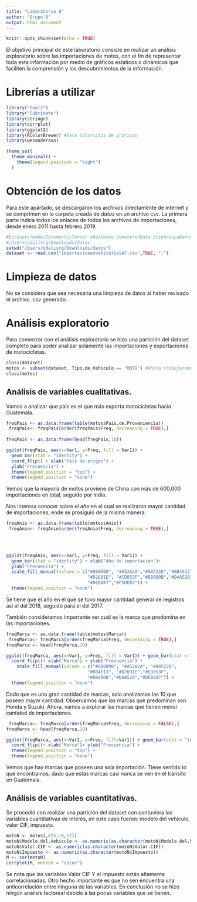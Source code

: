 ```yaml
---
title: "Laboratorio 8"
author: "Grupo 6"
output: html_document
---
```


```r
knitr::opts_chunk$set(echo = TRUE)
```

El objetivo principal de este laboratorio consiste en realizar un análisis exploratorio sobre las importaciones de motos, con el fin de representar toda esta información por medio de gráficos estáticos o dinámicos que faciliten la comprensión y los descubrimientos de la información. 


# Librerías a utilizar
```r
library("tools")
library("lubridate")
library(stringr)
library(corrplot)
library(ggplot2)
library(RColorBrewer) #Para colorcitos de graficas 
library(wesanderson)

theme_set(
  theme_minimal() +
    theme(legend.position = "right")
  )
```


# Obtención de los datos
Para este apartado, se descargaron los archivos directamente de internet y se comprimen en la carpeta creada de _datos_ en un archivo csv. La primera parte indica todos los enlaces de todos los archivos de importaciones, desde enero 2011 hasta febrero 2019.

```r
#C:/Users/Home/Documents/Tercer año/Sexto Semestre/Data Science/Laboratorio8DS
#/Users/odalisrg/Downloads/datos
setwd("/Users/odalisrg/Downloads/datos")
dataset <- read.csv("importacionesVehiculosSAT.csv",TRUE, ";")
```

# Limpieza de datos 

No se considera que sea necesaria una limpieza de datos al haber revisado el archivo .csv generado.

# Análisis exploratorio

Para comenzar con el análisis exploratorio se hizo una partición del dataset completo para poder analizar solamente las importaciones y exportaciones de motocicletas.
```r
class(dataset) 
motos <- subset(dataset, Tipo.de.Vehiculo == "MOTO") #Ahora trabajaremos solo con motos
class(motos)
```
## Análisis de variables cualitativas.

Vamos a analizar que país es el que más exporta motocicletas hacia Guatemala. 
```r
freqPais <- as.data.frame(table(motos$Pais.de.Proveniencia))
 freqPais<- freqPais[order(freqPais$Freq, decreasing = TRUE),]
 
freqPais <- as.data.frame(head(freqPais,10))

ggplot(freqPais, aes(x=Var1, y=Freq, fill = Var1)) +
  geom_bar(stat = "identity") + 
  coord_flip() + xlab("País de origen") + 
  ylab("Frecuencia") +
  theme(legend.position = "top") +
  theme(legend.position = "none")
```

Vemos que la mayoría de motos proviene de China con más de 600,000 importaciones en total, seguido por India. 

Nos interesa conocer sobre el año en el cual se realizaron mayor cantidad de importaciones, ende se prosiguió de la misma manera:

```r
freqAnio <- as.data.frame(table(motos$Anio))
 freqAnio<- freqAnio[order(freqAnio$Freq, decreasing = TRUE),]

 
 

ggplot(freqAnio, aes(x=Var1, y=Freq, fill = Var1)) + 
  geom_bar(stat = "identity") + xlab("Año de importación")+
  ylab("Frecuencia") +
  scale_fill_manual(values = c("#800000", "#A52A2A","#A0522D","#8B4513", 
                               "#D2691E", "#CD853F","#B8860B","#DAA520",
                               "#DEB887","#F5DEB3")) +
  theme(legend.position = "none")


```
Se tiene que el año en el que se tuvo mayor cantidad general de registros así el del 2018, seguido para el del 2017. 

También consideramos importante ver cuál es la marca que predomina en las importaciones.
```r
freqMarca <- as.data.frame(table(motos$Marca))
 freqMarca<- freqMarca[order(freqMarca$Freq, decreasing = TRUE),]
freqMarca <- head(freqMarca,10)

ggplot(freqMarca, aes(x=Var1, y=Freq, fill = Var1)) + geom_bar(stat = "identity") +  
  coord_flip()+ xlab("Marca") + ylab("Frecuencia") +
    scale_fill_manual(values = c("#800000", "#A52A2A", "#A0522D", 
                               "#8B4513", "#D2691E","#CD853F",
                               "#B8860B","#DAA520","#DEB887")) +
  theme(legend.position = "none")


```
Dado que es una gran cantidad de marcas, solo analizamos las 10 que poseen mayor cantidad. Observamos que las marcas que predominan son Honda y Suzuki. Ahora, vamos a explorar las marcas que tienen menor cantidad de importaciones. 
```r

 freqMarca<- freqMarca[order(freqMarca$Freq, decreasing = FALSE),]
freqMarca <- head(freqMarca,20)

ggplot(freqMarca, aes(x=Var1, y=Freq, fill=Var1)) + geom_bar(stat = "identity") +  
  coord_flip()+ xlab("Marca")+ ylab("Frecuencia") +
  theme(legend.position = "top") +
  theme(legend.position = "none")


```
Vemos que hay marcas que poseen una sola importación. Tiene sentido lo que encontramos, dado que estas marcas casi nunca se ven en el tránsito en Guatemala. 


## Análisis de variables cuantitativas.

Se procedió con realizar una partición del dataset con contuviera las variables cuantitativas de interés, en este caso fueron: modelo del vehículo, valor CIF, impuesto.
```r

motoN <- motos[,c(5,16,17)]
motoN$Modelo.del.Vehiculo <- as.numeric(as.character(motoN$Modelo.del.Vehiculo))
motoN$Valor.CIF <- as.numeric(as.character(motoN$Valor.CIF))
motoN$Impuesto <- as.numeric(as.character(motoN$Impuesto))
M <- cor(motoN)
corrplot(M, method = "color")

```

Se nota que las variables Valor CIF Y el impuesto están altamente correlacionadas. Otro hecho importante es que no sen encuentra una anticorrelación entre ninguna de las variables. En conclusión no se hizo ningún análisis factoreal debido a las pocas variables que se tienen.
```r


```

